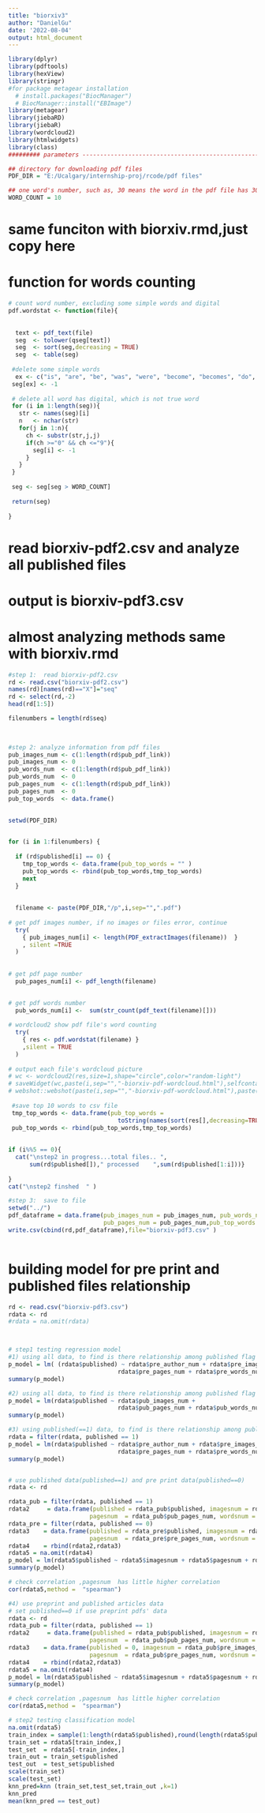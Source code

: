 ```yaml
---
title: "biorxiv3"
author: "DanielGu"
date: '2022-08-04'
output: html_document
---
```


```r
library(dplyr)
library(pdftools)
library(hexView)
library(stringr)
#for package metagear installation
  # install.packages("BiocManager")  
  # BiocManager::install("EBImage")
library(metagear)
library(jiebaRD)
library(jiebaR)
library(wordcloud2)
library(htmlwidgets)
library(class) 
######### parameters ---------------------------------------------------------

## directory for downloading pdf files 
PDF_DIR = "E:/Ucalgary/internship-proj/rcode/pdf files" 

## one word's number, such as, 30 means the word in the pdf file has 30 times 
WORD_COUNT = 10


```

# same funciton with biorxiv.rmd,just copy here 
# function for words counting 
```r
# count word number, excluding some simple words and digital
pdf.wordstat <- function(file){
  
  
  text <- pdf_text(file)
  seg  <- tolower(qseg[text])
  seg  <- sort(seg,decreasing = TRUE)
  seg  <- table(seg)
  
 #delete some simple words
  ex <- c("is", "are", "be", "was", "were", "become", "becomes", "do", "did", "does", "a", "an", "the", "can", "will", "would", "could", "should", "may", "might", "have", "has", "and", "or", "not", "but", "although", "though", "no", "also", "if", "against", "any", "for", "on", "off", "from", "to", "of", "in", "by", "like", "as", "at", "about", "up", "down", "below", "between", "above", "with", "many", "more", "much", "most", "better", "worse", "worst", "best", "good", "bad", "it", "them", "its", "their", "we", "you", "our", "this", "that", "these", "those", "what", "when", "where", "how", "which", "whose", "why", "get", "some", "other","others","a","b","c","c","e","f","g","h","i","j","k","l","m","n","o","p","q","r","s","t","u","v","w","x","y","z","biorxiv","doi","preprint")
 seg[ex] <- -1 
 
 # delete all word has digital, which is not true word
 for (i in 1:length(seg)){
   str <- names(seg)[i]
   n   <- nchar(str)
   for(j in 1:n){
     ch <- substr(str,j,j)
     if(ch >="0" && ch <="9"){
       seg[i] <- -1
     }
   }
 }
 
 seg <- seg[seg > WORD_COUNT]
 
 return(seg) 
  
}

```
 
# read biorxiv-pdf2.csv and analyze all published files
# output is biorxiv-pdf3.csv 
# almost analyzing methods same with biorxiv.rmd
```r

#step 1:  read biorxiv-pdf2.csv 
rd <- read.csv("biorxiv-pdf2.csv")  
names(rd)[names(rd)=="X"]="seq"
rd <- select(rd,-2)
head(rd[1:5])

filenumbers = length(rd$seq)
 
 

#step 2: analyze information from pdf files
pub_images_num <- c(1:length(rd$pub_pdf_link))
pub_images_num <- 0
pub_words_num  <- c(1:length(rd$pub_pdf_link))
pub_words_num  <- 0
pub_pages_num  <- c(1:length(rd$pub_pdf_link))
pub_pages_num  <- 0
pub_top_words  <- data.frame() 

 
setwd(PDF_DIR)

 
for (i in 1:filenumbers) {
  
  if (rd$published[i] == 0) {
    tmp_top_words <- data.frame(pub_top_words = "" ) 
    pub_top_words <- rbind(pub_top_words,tmp_top_words)
    next
  }
  
  
  filename <- paste(PDF_DIR,"/p",i,sep="",".pdf")
  
# get pdf images number, if no images or files error, continue 
  try(
    { pub_images_num[i] <- length(PDF_extractImages(filename))  }
    , silent =TRUE
  )
  
 
# get pdf page number
  pub_pages_num[i] <- pdf_length(filename)

  
# get pdf words number
  pub_words_num[i] <-  sum(str_count(pdf_text(filename)[]))
  
# wordcloud2 show pdf file's word counting 
  try(
    { res <- pdf.wordstat(filename) }
    ,silent = TRUE
  )
  
# output each file's wordcloud picture  
# wc <- wordcloud2(res,size=1,shape="circle",color="random-light")
# saveWidget(wc,paste(i,sep="","-biorxiv-pdf-wordcloud.html"),selfcontained = F )
# webshot::webshot(paste(i,sep="","-biorxiv-pdf-wordcloud.html"),paste(i,sep="","-biorxiv-pdf-wordcloud."),vwidth = 1992, vheight = 1744, delay =10)
 
 #save top 10 words to csv file
 tmp_top_words <- data.frame(pub_top_words =   
                               toString(names(sort(res[],decreasing=TRUE)[1:10])) ) 
 pub_top_words <- rbind(pub_top_words,tmp_top_words)
 
 
if (i%%5 == 0){ 
  cat("\nstep2 in progress...total files.. ",
      sum(rd$published[])," processed    ",sum(rd$published[1:i]))}
  
}
cat("\nstep2 finshed  " )

#step 3:  save to file 
setwd("../")
pdf_dataframe = data.frame(pub_images_num = pub_images_num, pub_words_num = pub_words_num,
                           pub_pages_num = pub_pages_num,pub_top_words = pub_top_words)
write.csv(cbind(rd,pdf_dataframe),file="biorxiv-pdf3.csv" )
 

``` 
# building model for pre print and published files relationship 
```r

rd <- read.csv("biorxiv-pdf3.csv")   
rdata <- rd
#rdata = na.omit(rdata)



# step1 testing regression model
#1) using all data, to find is there relationship among published flag and some preprint pdf factors
p_model = lm( (rdata$published) ~ rdata$pre_author_num + rdata$pre_images_num +
                               rdata$pre_pages_num + rdata$pre_words_num)
summary(p_model)

#2) using all data, to find is there relationship among published flag and some published pdf factors
p_model = lm(rdata$published ~ rdata$pub_images_num +
                               rdata$pub_pages_num + rdata$pub_words_num)
summary(p_model)

#3) using published(==1) data, to find is there relationship among published flag and some preprint pdf factors
rdata = filter(rdata, published == 1)
p_model = lm(rdata$published ~ rdata$pre_author_num + rdata$pre_images_num +
                               rdata$pre_pages_num + rdata$pre_words_num)
summary(p_model)


# use published data(published==1) and pre print data(published==0)  
rdata <- rd 

rdata_pub = filter(rdata, published == 1)
rdata2     = data.frame(published = rdata_pub$published, imagesnum = rdata_pub$pub_images_num,
                       pagesnum  = rdata_pub$pub_pages_num, wordsnum = rdata_pub$pub_words_num)
rdata_pre = filter(rdata, published == 0)
rdata3    = data.frame(published = rdata_pre$published, imagesnum = rdata_pre$pre_images_num,
                       pagesnum  = rdata_pre$pre_pages_num, wordsnum = rdata_pre$pre_words_num)
rdata4    = rbind(rdata2,rdata3)
rdata5 = na.omit(rdata4)
p_model = lm(rdata5$published ~ rdata5$imagesnum + rdata5$pagesnum + rdata5$wordsnum)
summary(p_model)

# check correlation ,pagesnum  has little higher correlation  
cor(rdata5,method =  "spearman")

#4) use preprint and published articles data
# set published==0 if use preprint pdfs' data
rdata <- rd
rdata_pub = filter(rdata, published == 1)
rdata2     = data.frame(published = rdata_pub$published, imagesnum = rdata_pub$pub_images_num,
                       pagesnum  = rdata_pub$pub_pages_num, wordsnum = rdata_pub$pub_words_num) 
rdata3    = data.frame(published = 0, imagesnum = rdata_pub$pre_images_num,
                       pagesnum  = rdata_pub$pre_pages_num, wordsnum = rdata_pub$pre_words_num)
rdata4    = rbind(rdata2,rdata3)
rdata5 = na.omit(rdata4)
p_model = lm(rdata5$published ~ rdata5$imagesnum + rdata5$pagesnum + rdata5$wordsnum)
summary(p_model)

# check correlation ,pagesnum  has little higher correlation  
cor(rdata5,method =  "spearman")

# step2 testing classification model
na.omit(rdata5)
train_index = sample(1:length(rdata5$published),round(length(rdata5$published)*0.6))
train_set = rdata5[train_index,]
test_set  = rdata5[-train_index,]
train_out = train_set$published
test_out  = test_set$published
scale(train_set)
scale(test_set)
knn_pred=knn (train_set,test_set,train_out ,k=1)
knn_pred
mean(knn_pred == test_out)

```





